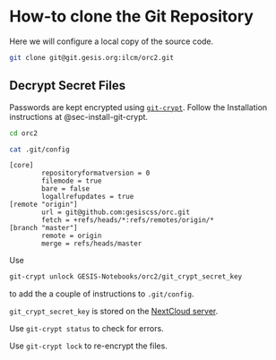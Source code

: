 # How-to clone the Git Repository

Here we will configure a local copy of the source code.

``` bash
git clone git@git.gesis.org:ilcm/orc2.git
```

## Decrypt Secret Files

Passwords are kept encrypted using [`git-crypt`](https://www.agwa.name/projects/git-crypt/). Follow the Installation instructions at @sec-install-git-crypt.

```bash
cd orc2
```

```bash
cat .git/config
```

```
[core]
        repositoryformatversion = 0
        filemode = true
        bare = false
        logallrefupdates = true
[remote "origin"]
        url = git@github.com:gesiscss/orc.git
        fetch = +refs/heads/*:refs/remotes/origin/*
[branch "master"]
        remote = origin
        merge = refs/heads/master
```

 Use 

```bash
git-crypt unlock GESIS-Notebooks/orc2/git_crypt_secret_key
```

to add the a couple of instructions to `.git/config`.

::: {.callout-important}

`git_crypt_secret_key` is stored on the [NextCloud server](https://gesisbox.gesis.org/).

:::

::: {.callout-note}

Use `git-crypt status` to check for errors.

:::

::: {.callout-note}

Use `git-crypt lock` to re-encrypt the files.
:::
